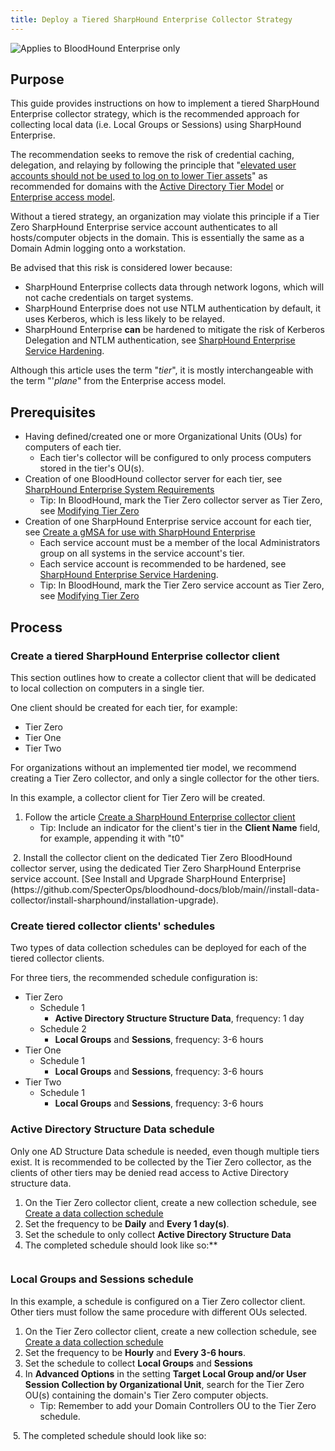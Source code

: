 ```yaml
---
title: Deploy a Tiered SharpHound Enterprise Collector Strategy
---
```


<img noZoom src="/assets/enterprise-edition-pill-tag.svg" alt="Applies to BloodHound Enterprise only"/>

## Purpose

This guide provides instructions on how to implement a tiered SharpHound Enterprise collector strategy, which is the recommended approach for collecting local data (i.e. Local Groups or Sessions) using SharpHound Enterprise.

The recommendation seeks to remove the risk of credential caching, delegation, and relaying by following the principle that "[elevated user accounts should not be used to log on to lower Tier assets](https://techcommunity.microsoft.com/t5/core-infrastructure-and-security/protecting-domain-administrative-credentials/ba-p/259210)" as recommended for domains with the [Active Directory Tier Model](https://learn.microsoft.com/en-us/microsoft-identity-manager/pam/tier-model-for-partitioning-administrative-privileges) or [Enterprise access model](https://learn.microsoft.com/en-us/security/privileged-access-workstations/privileged-access-access-model).

Without a tiered strategy, an organization may violate this principle if a Tier Zero SharpHound Enterprise service account authenticates to all hosts/computer objects in the domain. This is essentially the same as a Domain Admin logging onto a workstation.

Be advised that this risk is considered lower because:

* SharpHound Enterprise collects data through network logons, which will not cache credentials on target systems.
* SharpHound Enterprise does not use NTLM authentication by default, it uses Kerberos, which is less likely to be relayed.
* SharpHound Enterprise **can** be hardened to mitigate the risk of Kerberos Delegation and NTLM authentication, see [SharpHound Enterprise Service Hardening](https://github.com/SpecterOps/bloodhound-docs/blob/main//manage-bloodhound/securing-bloodhound-and-collectors/sharphound-hardening).

Although this article uses the term "_tier_", it is mostly interchangeable with the term "'_plane_" from the Enterprise access model.

## Prerequisites

* Having defined/created one or more Organizational Units (OUs) for computers of each tier.
    * Each tier's collector will be configured to only process computers stored in the tier's OU(s).
* Creation of one BloodHound collector server for each tier, see [SharpHound Enterprise System Requirements](https://github.com/SpecterOps/bloodhound-docs/blob/main//install-data-collector/install-sharphound/system-requirements)
    * Tip: In BloodHound, mark the Tier Zero collector server as Tier Zero, see [Modifying Tier Zero](https://github.com/SpecterOps/bloodhound-docs/blob/main//get-started/security-boundaries/modifying-tier-zero)
* Creation of one SharpHound Enterprise service account for each tier, see [Create a gMSA for use with SharpHound Enterprise](https://github.com/SpecterOps/bloodhound-docs/blob/main//install-data-collector/install-sharphound/create-gmsa)
    * Each service account must be a member of the local Administrators group on all systems in the service account's tier.
    * Each service account is recommended to be hardened, see [SharpHound Enterprise Service Hardening](https://github.com/SpecterOps/bloodhound-docs/blob/main//manage-bloodhound/securing-bloodhound-and-collectors/sharphound-hardening).
    * Tip: In BloodHound, mark the Tier Zero service account as Tier Zero, see [Modifying Tier Zero](https://github.com/SpecterOps/bloodhound-docs/blob/main//get-started/security-boundaries/modifying-tier-zero)

## Process

### Create a tiered SharpHound Enterprise collector client

This section outlines how to create a collector client that will be dedicated to local collection on computers in a single tier.

One client should be created for each tier, for example:

* Tier Zero
* Tier One
* Tier Two

For organizations without an implemented tier model, we recommend creating a Tier Zero collector, and only a single collector for the other tiers.

In this example, a collector client for Tier Zero will be created.

1.  Follow the article [Create a SharpHound Enterprise collector client](https://github.com/SpecterOps/bloodhound-docs/blob/main//collect-data/enterprise-collection/create-collector)
    * Tip: Include an indicator for the client's tier in the **Client Name** field, for example, appending it with "t0"
<Frame>
  <img src="/assets/image-53.png" alt=""/>
</Frame>
2.  Install the collector client on the dedicated Tier Zero BloodHound collector server, using the dedicated Tier Zero SharpHound Enterprise service account. [See Install and Upgrade SharpHound Enterprise](https://github.com/SpecterOps/bloodhound-docs/blob/main//install-data-collector/install-sharphound/installation-upgrade).

### Create tiered collector clients' schedules

Two types of data collection schedules can be deployed for each of the tiered collector clients.

For three tiers, the recommended schedule configuration is:

* Tier Zero
    * Schedule 1
        * **Active Directory Structure Structure Data**, frequency: 1 day
    * Schedule 2
        * **Local Groups** and **Sessions**, frequency: 3-6 hours
* Tier One
    * Schedule 1
        * **Local Groups** and **Sessions**, frequency: 3-6 hours
* Tier Two
    * Schedule 1
        * **Local Groups** and **Sessions**, frequency: 3-6 hours

### Active Directory Structure Data schedule

Only one AD Structure Data schedule is needed, even though multiple tiers exist. It is recommended to be collected by the Tier Zero collector, as the clients of other tiers may be denied read access to Active Directory structure data.

1.  On the Tier Zero collector client, create a new collection schedule, see [Create a data collection schedule](https://github.com/SpecterOps/bloodhound-docs/blob/main//collect-data/enterprise-collection/collection-schedule)
2.  Set the frequency to be **Daily** and **Every 1 day(s)**.
3.  Set the schedule to only collect **Active Directory Structure Data**
4.  The completed schedule should look like so:**
<Frame>
  <img src="/assets/image-54.png" alt=""/>
</Frame>

### Local Groups and Sessions schedule

In this example, a schedule is configured on a Tier Zero collector client. Other tiers must follow the same procedure with different OUs selected.

1.  On the Tier Zero collector client, create a new collection schedule, see [Create a data collection schedule](https://github.com/SpecterOps/bloodhound-docs/blob/main//collect-data/enterprise-collection/collection-schedule)
2.  Set the frequency to be **Hourly** and **Every 3-6 hours**.
3.  Set the schedule to collect **Local Groups** and **Sessions**
4.  In **Advanced Options** in the setting **Target Local Group and/or User Session Collection by Organizational Unit**, search for the Tier Zero OU(s) containing the domain's Tier Zero computer objects.
    * Tip: Remember to add your Domain Controllers OU to the Tier Zero schedule.
<Frame>
  <img src="/assets/image-55.png" alt=""/>
</Frame>
5.  The completed schedule should look like so:
<Frame>
  <img src="/assets/image-56.png" alt=""/>
</Frame>
